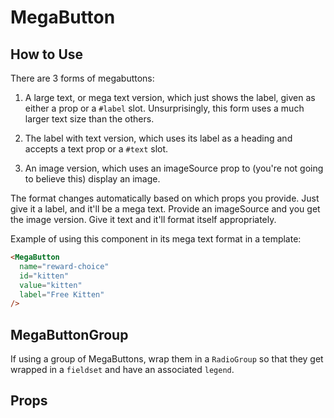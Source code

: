 
# MegaButton

<Preview>
  <Story id="components-mega-button--mega-text" />
  <Story id="components-mega-button--with-image" />
  <Story id="components-mega-button--small-text" />
</Preview>

## How to Use

There are 3 forms of megabuttons:

1) A large text, or mega text version, which just shows the label, given as either a prop or a `#label` slot. Unsurprisingly, this form uses a much larger text size than the others.

2) The label with text version, which uses its label as a heading and accepts a text prop or a `#text` slot.

3) An image version, which uses an imageSource prop to (you're not going to believe this) display an image.

The format changes automatically based on which props you provide. Just give it a label, and it'll be a mega text. Provide an imageSource and you get the image version. Give it text and it'll format itself appropriately.

Example of using this component in its mega text format in a template:

```html
<MegaButton
  name="reward-choice"
  id="kitten"
  value="kitten"
  label="Free Kitten"
/>
```

## MegaButtonGroup

If using a group of MegaButtons, wrap them in a `RadioGroup` so that they get wrapped in a `fieldset` and have an associated `legend`.

## Props

<ArgsTable story={PRIMARY_STORY} />
